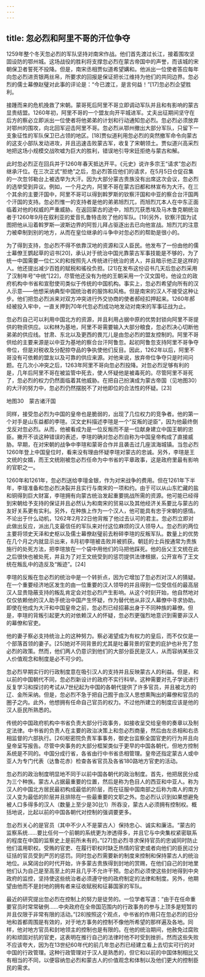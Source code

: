 ```yaml
---
---
---
```

title: 忽必烈和阿里不哥的汗位争夺
---



1259年整个冬天忽必烈的军队坚持对南宋作战。他们首先渡过长江，接着围攻坚固设防的鄂州城。这场战役的胜利将支撑忽必烈在蒙古帝国中的声誉，而该城的宋朝保卫者誓死不投降。但是，南宋丞相贾似道希望媾和。他派出一位使者答应每年向忽必烈进贡银两丝帛，所要求的回报是保证把长江维持为他们的共同边界。忽必烈的儒士幕僚赵璧对此事的评论是：“今已渡江，是言何益！”[17]忽必烈企望胜利。

接踵而来的危机挽救了宋朝。蒙哥死后阿里不哥立即调动军队并且和有影响的蒙古显贵结盟。1260年初，阿里不哥的一个盟友向开平城进军。丈夫出征期间坚守在后方的察必立即派出一位使者将他弟弟的计划和行动通知忽必烈。忽必烈必须放弃对鄂州的围攻，向北回军迎击阿里不哥。忽必烈从鄂州撤出大部分军队，只留下一支象征性的军队保卫已占领的地区。[18]贾似道利用忽必烈的突然撤军命令向蒙古的这支小部队发动进攻，并且迅速击败蒙古军，收复了宋朝领土。贾似道兴高采烈地把这场小规模交战吹嘘为巨大的胜利，错误地引导宋廷拒绝与蒙古和解。

此时忽必烈正在回兵并于1260年春天抵达开平。《元史》说许多宗王“请求”忽必烈继承汗位。在三次正式“拒绝”之后，忽必烈答应他们的请求，在5月5日仓促召集的一次忽邻勒台上被选举为大汗。因为大部分蒙古贵族没有出席这次会议，忽必烈的选举受到异议。例如，一个月之内，阿里不哥在蒙古旧都和林宣布为大汗。在三个其余的主要汗国中，阿里不哥可以得到斡罗斯的钦察汗国和中亚的察合台汗国两个汗国的支持。忽必烈惟一的支持者是他的弟弟旭烈兀，而旭烈兀本人在中东正面临着对他的权威的严重威胁。在返回蒙古的途中，旭烈兀获悉埃及马木鲁克朝统治者于1260年9月在叙利亚的爱音扎鲁特击败了他的军队。[19]另外，钦察汗国为试图把他从沿着斡罗斯—波斯边界的阿哲儿拜占驱逐出去已向他宣战。旭烈兀的注意力被牵制到别的地方，从而在皇位继承的斗争中对忽必烈的帮助是很小的。

为了得到支持，忽必烈不得不依靠汉地的资源和汉人臣民。他发布了一份由他的儒士幕僚王鹦起草的诏书[20]，承认对于统治中国光靠蒙古军事技能是不够的，为了统一中国需要一位仁义的和按照先人传统进行统治的贤人，并且暗示他正是这样的人。他还提出减少百姓的赋税和徭役负担。[21]在发布这份诏书几天后忽必烈采用了汉制年号“中统”[22]，尽管他还没有为他的王朝采用一个汉文国号。他设立的政府机构中书省和宣慰使司类似于传统的中国机构。事实上，忽必烈希望向所有的汉人示意——他想采纳典型中国统治者的服饰和风格。但是南宋的汉人不接受这种让步。他们把忽必烈派来对双方冲突进行外交协商的使者郝经扣押起来。1260年郝经被投入牢中，一直关押到70年代忽必烈成功地发动对南宋的军事征战为止。

忽必烈自己可以利用中国北方的资源，并且利用占据中原的优势封锁向阿里不哥提供的物资供应。以和林为基地，阿里不哥需要输入大部分粮食，忽必烈决心切断他弟弟的供应线。甘肃、东北以及更西的畏兀儿是由忽必烈的盟友控制的。阿里不哥供给的主要来源是以中亚为基地的察合台汗阿鲁忽。起初阿鲁忽支持阿里不哥争夺帝位，但是对税收及分配掠夺品的争执使他们反目。因此，1262年以后，阿里不哥没有可依赖的盟友以及可靠的供应来源。对他来说，放弃帝位争夺只是时间问题。在几次小冲突之后，1263年阿里不哥向忽必烈投降。对忽必烈足够有利的是，几年后阿里不哥在被监管中死去，使人怀疑他是被毒死的。尽管阿里不哥死了，忽必烈的权力仍然面临着其他威胁。在把自己扮演成为蒙古帝国（见地图30）的大汗的努力中，忽必烈仍然摆脱不了对他即位的合法性的怀疑。[23]



地图30　蒙古诸汗国

同样，接受忽必烈为中国的皇帝也是脆弱的，出现了几位权力的竞争者。他的第一个对手是山东益都的李瑄。汉文史料描述李瑄是一个“反叛的逆臣”，因为他最终倒戈反对忽必烈。从而，他被看成为是一位反叛而不是一位献身建立中国王朝的忠臣。撇开不谈这种错误的表述，李瑄的确对忽必烈自称为中国皇帝构成了直接威胁。早期，在对宋朝的战争中李瑄和蒙哥合作并且袭击过几座滨海城镇。当忽必烈1260年登上中国皇位时，看来没有理由怀疑李瑄对蒙古的忠诚。另外，李瑄是王文统的女婿，而王文统刚被忽必烈任命为中书省的平章政事，这是政府里最有影响的官职之一。

1260年和1261年，忽必烈送给李璮金银，作为对宋战争的费用。但在1261年下半年，李璮准备和忽必烈决裂并且实行与南宋的一项和约。由于可以从山东贮藏的盐和铜得到巨大财富，李瑄拥有向蒙古统治发起重要挑战所需的资源。他可能已经得到宋朝给予支持的保证并且必然认为和南宋的贸易以及其他经济关系要比与蒙古的友好关系更有实利。另外，在种族上作为一个汉人，他可能具有忠于宋朝的感情。不论出于什么动机，1262年2月22日他背叛了他过去认可的君主。忽必烈立即对此做出反应，派出几支最信任的军队来对付这位麻烦的汉人领导人。忽必烈的两位主要将领史天泽和史枢以及儒士幕僚赵璧前去粉碎李瑄的反叛军队。数量上的优势在几个月之内就显示出来，8月初李瑄被击败并被抓获。朝廷的士兵按通常为贵族施行的处死方法，把李瑄放在一个袋中用他们的马把他踩死。他的岳父王文统在此之后很快也被处死，并且为了对王文统受到的惩罚提供法律根据，公开宣布了王文统在叛乱中的造反及“叛迹”。[24]

李瑄的反叛在忽必烈的统治中是一个转折点，因为它增加了忽必烈对汉人的猜疑。在一个重要经济地区发生的由一位重要的汉人领导的并且得到一位受信任的最高层汉人显贵隐蔽支持的叛乱肯定会对忽必烈产生影响。从这个时刻开始，他自然地对仅仅依赖他的汉人助手统治中国产生怀疑，作为替代他从非汉人幕僚中寻求协助。即使在他成为大汗和中国皇帝之前，忽必烈已经招募出身于不同种族的幕僚。但是，李瑄的背叛引起更大的对依赖汉人的怀疑，忽必烈更强烈地意识到需要非汉人的幕僚和官吏。

他的妻子察必支持统治上的这种努力。察必渴望成为有权力的皇后，而不仅仅是一个部落首领的妻子。[25]她对不同背景的尤其是吐蕃背景的官吏的庇护也补充了忽必烈的政策。然而，他们两人仍意识到他们的大部分臣民是汉人，从而容纳某些汉人价值观念和制度是必不可少的。

忽必烈早期实行的行政制度意在吸引汉人的支持并且反映蒙古人的利益。但是，和以前的中国朝代不同，忽必烈新设计的政府不实行科举。这种需要对孔子学说进行反复学习和探讨的考试从7世纪起为中国的各朝代提供了许多官员，并且被北方的辽、金所采纳。但是，忽必烈不急于把自己囿于由汉人思想熏陶出的幕僚和官员的圈子之内。此外，他想拥有任命自己官员的权力。不过他所建立的制度应该是他的汉人臣民所熟悉的。

传统的中国政府机构中书省负责大部分行政事务，如接收呈交给皇帝的奏章以及制定法律。中书省的负责人在主要的政治决策上和忽必烈商量，然后由左丞相和右丞相监督的六部执行。[26]枢密院负责军事事务，御史台监察全国官吏的行为并且向皇帝呈写报告。尽管中央事务的大部分框架类似于更早的中国各朝代，但地方控制系统是不同的。中国分成行省，各省由行中书省丞相管理。皇帝还指定蒙古人或中亚人为专门代表（达鲁花赤）检查各省官员及各省180路地方官吏的活动。

忽必烈的政治制度明显地不同于以前中国各朝代的政治制度。首先，他把居民分成为三个种族。蒙古人占据最重要的位置，然后是称为色目人的西亚和中亚人。称为汉人的中国北方居民最初构成最低的阶层，而在征服中国南部之后称为南人的南方汉人变为最低的阶层并且排除在一些最重要的文职之外。忽必烈认识到如果想避免被人口多得多的汉人（数量上至少是30比1）所吞没，蒙古人必须拥有控制权。概括地说，比起以前的中国各朝代对控制的强调要更多。

忽必烈关心的是官员（其中不少人不是蒙古人）保持忠心、诚实和廉洁。“蒙古的监察系统……要比任何一个前朝的系统更为渗透得多，并且它与中央集权紧密联系的程度在中国的监察史上是前所未有的。”[27]忽必烈寻求保持官员的忠诚同时防止他们滥用职权。受贿的官吏、在履行职权时缺乏热情的官吏或者向他们的臣民过分征括的官员受到严厉的惩罚。同时忽必烈需要新的制度来控制和保持蒙古人的统治地位。从窝阔台的时代开始，许多蒙古贵族得到封地的赏赐，在他们自己的封地里他们认为自己是至高至上的并且几乎不允许干预。忽必烈必须使这些封地得到中央政府的监控，坚持使这些统治者必须遵守他的政府制定的法律和制度。另外，他期望由他而不是封地的拥有者来征收赋税和征募国家的军队。

最近的研究提出忽必烈在控制上的努力是徒劳的。一位学者写道：“由于在任命重要官员时常常破例……中央政府在全帝国范围内的行政事务的参与上顶多是短暂的并且仅限于非常有限的活动。”[28]按照这个观点，中书省的作用只在忽必烈的旧分地和首都周围是有效的，对于地方事务的控制不像他所希望的那样遍及各地。同样，他对地方官员和封地领主的控制也是有限的。在他的统治期间，他赦免过腐败的和顽固对抗的官吏，这表明在推行自己的法律时他不时受到挫折。然而这些失败不应该夸大，因为在13世纪60年代的前几年忽必烈已经建立看上去切实可行的对中国的行政管理。这种行政管理对于汉人是熟悉的，但它和以前的中国体制相比又有相当的不同，以便容纳忽必烈和蒙古人的价值观念和体制以及他们更大的控制臣民的需求。